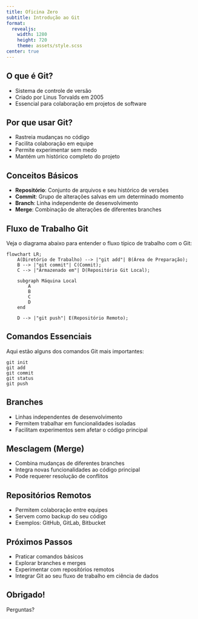 ```yaml
---
title: Oficina Zero
subtitle: Introdução ao Git
format: 
  revealjs:
    width: 1280
    height: 720
    theme: assets/style.scss
center: true
---
```


## O que é Git?

- Sistema de controle de versão
- Criado por Linus Torvalds em 2005
- Essencial para colaboração em projetos de software

## Por que usar Git?

- Rastreia mudanças no código
- Facilita colaboração em equipe
- Permite experimentar sem medo
- Mantém um histórico completo do projeto

## Conceitos Básicos

- **Repositório**: Conjunto de arquivos e seu histórico de versões
- **Commit**: Grupo de alterações salvas em um determinado momento
- **Branch**: Linha independente de desenvolvimento
- **Merge**: Combinação de alterações de diferentes branches

## Fluxo de Trabalho Git

Veja o diagrama abaixo para entender o fluxo típico de trabalho com o Git:

```mermaid
flowchart LR;
    A(Diretório de Trabalho) --> |"git add"| B(Área de Preparação);
    B --> |"git commit"| C(Commit);
    C --> |"Armazenado em"| D(Repositório Git Local);

    subgraph Máquina Local
        A
        B
        C
        D
    end

    D --> |"git push"| E(Repositório Remoto);
```

## Comandos Essenciais

Aqui estão alguns dos comandos Git mais importantes:

```
git init
git add
git commit
git status
git push
```

## Branches

- Linhas independentes de desenvolvimento
- Permitem trabalhar em funcionalidades isoladas
- Facilitam experimentos sem afetar o código principal

## Mesclagem (Merge)

- Combina mudanças de diferentes branches
- Integra novas funcionalidades ao código principal
- Pode requerer resolução de conflitos

## Repositórios Remotos

- Permitem colaboração entre equipes
- Servem como backup do seu código
- Exemplos: GitHub, GitLab, Bitbucket

## Próximos Passos

- Praticar comandos básicos
- Explorar branches e merges
- Experimentar com repositórios remotos
- Integrar Git ao seu fluxo de trabalho em ciência de dados

## Obrigado! {.thanks-slide .center}

Perguntas?